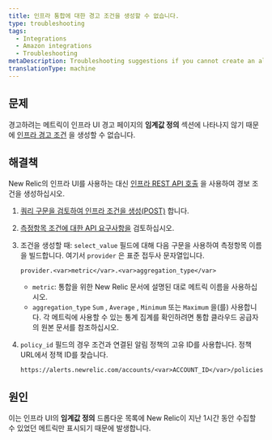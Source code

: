 ```yaml
---
title: 인프라 통합에 대한 경고 조건을 생성할 수 없습니다.
type: troubleshooting
tags:
  - Integrations
  - Amazon integrations
  - Troubleshooting
metaDescription: Troubleshooting suggestions if you cannot create an alert condition for your New Relic infrastructure integration.
translationType: machine
---
```


## 문제

경고하려는 메트릭이 인프라 UI 경고 페이지의 **임계값 정의** 섹션에 나타나지 않기 때문에 [인프라 경고 조건](/docs/infrastructure/new-relic-infrastructure/infrastructure-alert-conditions/infrastructure-alerts-add-edit-or-view-host-alert-information) 을 생성할 수 없습니다.

## 해결책

New Relic의 인프라 UI를 사용하는 대신 [인프라 REST API 호출](/docs/infrastructure/new-relic-infrastructure/infrastructure-alert-conditions/rest-api-calls-new-relic-infrastructure-alerts) 을 사용하여 경보 조건을 생성하십시오.

1. [쿼리 구문을 검토하여 인프라 조건을 생성(POST)](/docs/infrastructure/new-relic-infrastructure/infrastructure-alert-conditions/rest-api-calls-new-relic-infrastructure-alerts#post-conditions) 합니다.

2. [측정항목 조건에 대한 API 요구사항을](/docs/infrastructure/new-relic-infrastructure/infrastructure-alert-conditions/rest-api-calls-new-relic-infrastructure-alerts#metric-api) 검토하십시오.

3. 조건을 생성할 때: `select_value` 필드에 대해 다음 구문을 사용하여 측정항목 이름을 빌드합니다. 여기서 `provider` 은 표준 접두사 문자열입니다.

   ```
   provider.<var>metric</var>.<var>aggregation_type</var>
   ```

   * `metric`: 통합을 위한 New Relic 문서에 설명된 대로 메트릭 이름을 사용하십시오.
   * `aggregation_type` `Sum` , `Average` , `Minimum` 또는 `Maximum` 을(를) 사용합니다. 각 메트릭에 사용할 수 있는 통계 집계를 확인하려면 통합 클라우드 공급자의 원본 문서를 참조하십시오.

4. `policy_id` 필드의 경우 조건과 연결된 알림 정책의 고유 ID를 사용합니다. 정책 URL에서 정책 ID를 찾습니다.

   ```
   https://alerts.newrelic.com/accounts/<var>ACCOUNT_ID</var>/policies/<var>ALERT_POLICY_ID</var>
   ```

## 원인

이는 인프라 UI의 **임계값 정의** 드롭다운 목록에 New Relic이 지난 1시간 동안 수집할 수 있었던 메트릭만 표시되기 때문에 발생합니다.